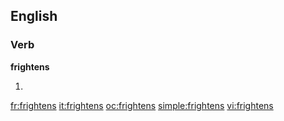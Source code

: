 ==English==
===Verb===
'''frightens'''
# {{third-person singular of|[[frighten]]}}

[[fr:frightens]]
[[it:frightens]]
[[oc:frightens]]
[[simple:frightens]]
[[vi:frightens]]